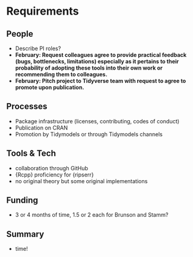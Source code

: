 # Requirements
<!-- 
An idea of what is required to make the project actually happen
-->

## People
<!--
Who needs to be involved, what's the proposed structure, what will it take to get their involvement?
-->

* Describe PI roles?
* **February: Request colleagues agree to provide practical feedback (bugs, bottlenecks, limitations) especially as it pertains to their probability of adopting these tools into their own work or recommending them to colleagues.**
* **February: Pitch project to Tidyverse team with request to agree to promote upon publication.**

## Processes
<!-- 
What processes need to be put in place e.g. codes of conduct, regular ISC meetings, handover to the community at large?
-->

* Package infrastructure (licenses, contributing, codes of conduct)
* Publication on CRAN
* Promotion by Tidymodels or through Tidymodels channels

## Tools & Tech
<!--
What is going to be needed to deliver this project? 

Will cloud computing be used - if yes are there are necessary components that will be deciding factors between providers?

Are there tools or tech that don't exist that will be produced to facilitate the project?
-->

* collaboration through GitHub
* {Rcpp} proficiency for {ripserr}
* no original theory but some original implementations

## Funding
<!-- 
[TO DO] THE GUIDANCE IS PRETTY UNCLEAR, ESP IN LIGHT OF GABOR'S PROPOSAL VS AWARD SIZE
-->

* 3 or 4 months of time, 1.5 or 2 each for Brunson and Stamm?

## Summary
<!--
A summary of the requirements that contextualises the costs
-->

* time!
